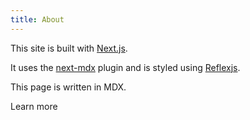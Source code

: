 ```yaml
---
title: About
---
```


This site is built with [Next.js](https://nextjs.org).

It uses the [next-mdx](https://github.com/arshad/next-mdx) plugin and is styled using [Reflexjs](https://reflexjs.org).

This page is written in MDX.

<ButtonLink href="https://github.com/arshad/next-mdx" variant="primary">
  Learn more
</ButtonLink>

